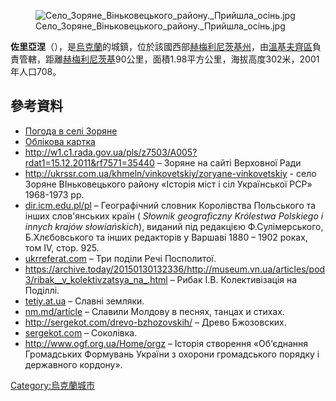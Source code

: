 {{No footnotes|time=2019-02-02T04:28:14+00:00}}
{{coord|48|58|38|N|27|22|50|E|scale:100000|display=title}}
[[File:Село_Зоряне_Віньковецького_району._Прийшла_осінь.jpg|thumb]]

'''佐里亞涅'''（{{lang-uk|Зоряне}}），是[[烏克蘭|烏克蘭]]的城鎮，位於該國西部[[赫梅利尼茨基州|赫梅利尼茨基州]]，由[[溫基夫齊區|溫基夫齊區]]負責管轄，距離[[赫梅利尼茨基|赫梅利尼茨基]]90公里，面積1.98平方公里，海拔高度302米，2001年人口708。

==參考資料==
*[http://weather.in.ua/ua/hmel'nickaja/9179 Погода в селі Зоряне]{{Wayback|url=http://weather.in.ua/ua/hmel'nickaja/9179 |date=20160305081643 }}
*[http://w1.c1.rada.gov.ua/pls/z7503/A005?rdat1=10.09.2012&rf7571=35440 Облікова картка]{{Wayback|url=http://w1.c1.rada.gov.ua/pls/z7503/A005?rdat1=10.09.2012&rf7571=35440 |date=20160206161819 }}
* http://w1.c1.rada.gov.ua/pls/z7503/A005?rdat1=15.12.2011&rf7571=35440{{Wayback|url=http://w1.c1.rada.gov.ua/pls/z7503/A005?rdat1=15.12.2011&rf7571=35440 |date=20160207224023 }} – Зоряне на сайті Верховної Ради
* http://ukrssr.com.ua/khmeln/vinkovetskiy/zoryane-vinkovetskiy{{Wayback|url=http://ukrssr.com.ua/khmeln/vinkovetskiy/zoryane-vinkovetskiy |date=20150926172335 }} - село Зоряне ВІньковецького району «Історія міст і сіл Української РСР» 1968-1973 рр.
* [http://dir.icm.edu.pl/pl dir.icm.edu.pl/pl]{{Wayback|url=http://dir.icm.edu.pl/pl |date=20160415081921 }} – Географічний словник Королівства Польського та інших слов'янських країн ( ''Słownik geograficzny Królestwa Polskiego i innych krajów słowiańskich''), виданий під редакцією Ф.Сулімерського, Б.Хлєбовського та інших редакторів у Варшаві 1880 – 1902 роках, том ІV, стор. 925.
* [http://www.ukrreferat.com/index.php?referat=73242 ukrreferat.com]{{Wayback|url=http://www.ukrreferat.com/index.php?referat=73242 |date=20140822193850 }} – Три поділи Речі Посполитої.
* https://archive.today/20150130132336/http://museum.vn.ua/articles/pod3/ribak__v_kolektivzatsya_na_.html – Рибак І.В. Колективізація на Поділлі.
* [http://tetiy.at.ua/publ/ tetiy.at.ua]{{Wayback|url=http://tetiy.at.ua/publ/ |date=20160329180240 }} – Славні земляки.
* [https://web.archive.org/web/20160311180642/http://www.nm.md/article/slavili-moldovu-v-pesnyah-tancah-i-stihah nm.md/article] – Славили Молдову в песнях, танцах и стихах.
* http://sergekot.com/drevo-bzhozovskih/{{Wayback|url=http://sergekot.com/drevo-bzhozovskih/ |date=20160405153444 }} – Древо Бжозовских.
* [http://sergekot.com/?s=%D0%A1%D0%BE%D0%BA%D0%BE%D0%BB%D1%96%D0%B2%D0%BA%D0%B0 sergekot.com] {{Wayback|url=http://sergekot.com/?s=%D0%A1%D0%BE%D0%BA%D0%BE%D0%BB%D1%96%D0%B2%D0%BA%D0%B0 |date=20190312191425 }} – Соколівка.
* http://www.ogf.org.ua/Home/orgz{{Wayback|url=http://www.ogf.org.ua/Home/orgz |date=20160424143655 }} – Історія створення «Об‘єднання Громадських Формувань України з охорони громадського порядку і державного кордону». 

{{Ukraine-geo-stub}}
[[Category:烏克蘭城市|Category:烏克蘭城市]]